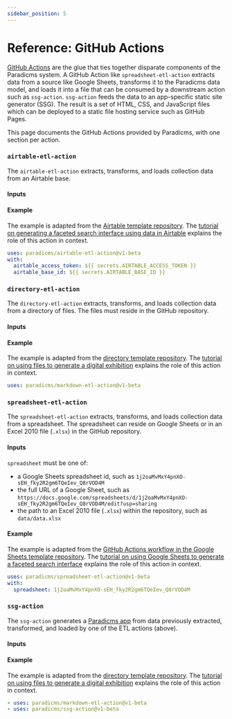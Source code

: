 ```yaml
---
sidebar_position: 5
---
```










# Reference: GitHub Actions

[GitHub Actions](https://github.com/features/actions) are the glue that ties together disparate components of the Paradicms system. A GitHub Action like `spreadsheet-etl-action` extracts data from a source like Google Sheets, transforms it to the Paradicms data model, and loads it into a file that can be consumed by a downstream action such as `ssg-action`. `ssg-action` feeds the data to an app-specific static site generator (SSG). The result is a set of HTML, CSS, and JavaScript files which can be deployed to a static file hosting service such as GitHub Pages.

This page documents the GitHub Actions provided by Paradicms, with one section per action.


### `airtable-etl-action`

The `airtable-etl-action` extracts, transforms, and loads collection data from an Airtable base.

#### Inputs

<AirtableEtlActionInputsTable/>

#### Example

The example is adapted from the [Airtable template repository](https://raw.githubusercontent.com/dressdiscover/costume-core-template/main/.github/workflows/build.yml).
The [tutorial on generating a faceted search interface using data in Airtable](/docs/tutorials/airtable-ssg) explains the role of this action in context.

```yaml
uses: paradicms/airtable-etl-action@v1-beta
with:
  airtable_access_token: ${{ secrets.AIRTABLE_ACCESS_TOKEN }}
  airtable_base_id: ${{ secrets.AIRTABLE_BASE_ID }}
```


### `directory-etl-action`

The `directory-etl-action` extracts, transforms, and loads collection data from a directory of files. The files must reside in the GitHub repository.

#### Inputs

<DirectoryEtlActionInputsTable/>

#### Example

The example is adapted from the [directory template repository](https://raw.githubusercontent.com/minorg/ComputerScienceInventions/main/.github/workflows/build.yml).
The [tutorial on using files to generate a digital exhibition](/docs/tutorials/directory-ssg) explains the role of this action in context.

```yaml
uses: paradicms/markdown-etl-action@v1-beta
```

### `spreadsheet-etl-action`

The `spreadsheet-etl-action` extracts, transforms, and loads collection data from a spreadsheet. The spreadsheet can reside on Google Sheets or in an Excel 2010 file (`.xlsx`) in the GitHub repository.

#### Inputs

<SpreadsheetEtlActionInputsTable/>

`spreadsheet` must be one of:
  * a Google Sheets spreadsheet id, such as `1j2oaMvMxY4pnXO-sEH_fky2R2gm6TQeIev_Q8rVOD4M`
  * the full URL of a Google Sheet, such as `https://docs.google.com/spreadsheets/d/1j2oaMvMxY4pnXO-sEH_fky2R2gm6TQeIev_Q8rVOD4M/edit?usp=sharing`
  * the path to an Excel 2010 file (`.xlsx`) within the repository, such as `data/data.xlsx`


#### Example

The example is adapted from the [GitHub Actions workflow in the Google Sheets template repository](https://raw.githubusercontent.com/dressdiscover/exhibitions/main/.github/workflows/build.yml). The [tutorial on using Google Sheets to generate a faceted search interface](/docs/tutorials/spreadsheet-ssg) explains the role of this action in context.

```yaml
uses: paradicms/spreadsheet-etl-action@v1-beta
with:
  spreadsheet: 1j2oaMvMxY4pnXO-sEH_fky2R2gm6TQeIev_Q8rVOD4M
```

### `ssg-action`

The `ssg-action` generates a [Paradicms app](/docs/reference/apps) from data previously extracted, transformed, and loaded by one of the ETL actions (above).

#### Inputs

<SsgActionInputsTable/>

#### Example

The example is adapted from the [directory template repository](https://raw.githubusercontent.com/minorg/ComputerScienceInventions/main/.github/workflows/build.yml).
The [tutorial on using files to generate a digital exhibition](/docs/tutorials/directory-ssg) explains the role of this action in context.

```yaml
- uses: paradicms/markdown-etl-action@v1-beta
- uses: paradicms/ssg-action@v1-beta
```
